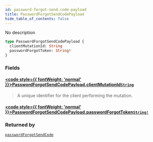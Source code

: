 ```yaml
---
id: password-forgot-send-code-payload
title: PasswordForgotSendCodePayload
hide_table_of_contents: false
---
```








No description

```graphql
type PasswordForgotSendCodePayload {
  clientMutationId: String
  passwordForgotToken: String!
}
```


### Fields

#### [<code style={{ fontWeight: 'normal' }}>PasswordForgotSendCodePayload.<b>clientMutationId</b></code>](#)<Bullet />[`String`](/gql-api/scalars/string) <Badge class="secondary" text="scalar"/>
> A unique identifier for the client performing the mutation.
> 

#### [<code style={{ fontWeight: 'normal' }}>PasswordForgotSendCodePayload.<b>passwordForgotToken</b></code>](#)<Bullet />[`String!`](/gql-api/scalars/string) <Badge class="secondary" text="non-null"/> <Badge class="secondary" text="scalar"/>
> 
> 



### Returned by

[`passwordForgotSendCode`](/gql-api/mutations/password-forgot-send-code)  <Badge class="secondary" text="mutation"/>



